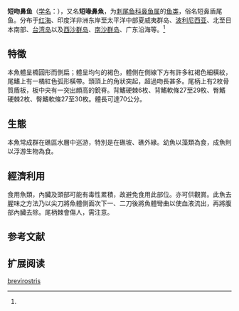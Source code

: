 {{Speciesbox
| name = 短吻鼻鱼
| image = Acanthuridae - Naso brevirostris-001.JPG
| image_caption = ''[[Naso_brevirostris|Naso brevirostris]]''
| status = LC
| status_system = IUCN3.1
| genus = Naso
| species = brevirostris
| authority = Cuvier et Valenciennes, 1835<ref name='id8165'>{{cite web| url =http://www.bioinfo.cn/db05/BjdwSpecies.php?action=view&id=8165| title =短吻鼻鱼| work =中国动物物种编目数据库| publisher =中国科学院微生物研究所| author =中国科学院动物研究所| accessdate =2009-04-16| deadurl =yes| archiveurl =https://web.archive.org/web/20160305043042/http://www.bioinfo.cn/db05/BjdwSpecies.php?action=view&id=8165| archivedate =2016-03-05}}</ref>
}}

'''短吻鼻鱼'''（[[学名|学名]]：{{lang|la|''Naso brevirostris''}}），又名'''短喙鼻魚'''，为[[刺尾鱼科|刺尾鱼科]][[鼻鱼属|鼻鱼属]]的[[鱼类|鱼类]]，俗名短鼻盾尾鱼。分布于[[红海|红海]]、印度洋非洲东岸至太平洋中部夏威夷群岛、[[波利尼西亚|波利尼西亚]]、北至日本南部、[[台湾岛|台湾岛]]以及[[西沙群岛|西沙群岛]]、[[南沙群岛|南沙群岛]]、广东沿海等。<ref name='id8165'/>

==特徵==
本魚體呈橢圓形而側扁；體呈均勻的褐色，體側在側線下方有許多紅褐色細橫紋，尾鰭上有一橘紅色弧形橫帶。頭頂上的角狀突起，超過吻長甚多。尾柄上有2枚骨質盾板，板中央有一突出頗高的銳脊。背鰭硬棘6枚、背鰭軟條27至29枚、臀鰭硬棘2枚、臀鰭軟條27至30枚。體長可達70公分。

==生態==
本魚常成群在礁區水層中巡游，特別是在礁坡、礁外緣。幼魚以藻類為食，成魚則以浮游生物為食。

==經濟利用==
食用魚類，內臟及頭部可能有毒性累積，故避免食用此部位。亦可供觀賞。此魚去腥味之方法乃以尖刀將魚體側面次下一、二刀後將魚體彎曲以使血液流出，再將腹部內臟去除。尾柄棘會傷人，需注意。
== 参考文献 ==
{{reflist}}

== 扩展阅读 ==
{{refbegin}}
{{wikispecies-inline|Naso brevirostris|短吻鼻鱼}}
{{refend}}
{{Taxonbar|from=Q770942}}

[[Category:鼻鱼属|brevirostris]]


{{鱸形目小作品}}